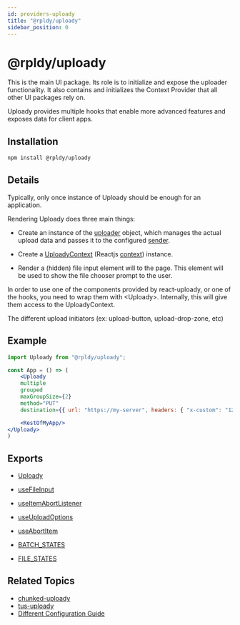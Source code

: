 ```yaml
---
id: providers-uploady
title: "@rpldy/uploady"
sidebar_position: 0
---
```


# @rpldy/uploady

This is the main UI package. Its role is to initialize and expose the uploader functionality.
It also contains and initializes the Context Provider that all other UI packages rely on.

Uploady provides multiple hooks that enable more advanced features and exposes data for client apps.

## Installation

```bash npm2yarn
npm install @rpldy/uploady
```

## Details

Typically, only once instance of Uploady should be enough for an application.

Rendering Uploady does three main things:

- Create an instance of the [uploader](api/uploader) object,
which manages the actual upload data and passes it to the configured [sender](../getting-started/concepts#sender).

- Create a [UploadyContext](../api/context) (Reactjs [context](https://reactjs.org/docs/context.html)) instance.

- Render a (hidden) file input element will to the page. This element will be used to show the file chooser prompt to the user.

In order to use one of the components provided by react-uploady, or one of the hooks, you need to wrap them with &lt;Uploady&gt;.
Internally, this will give them access to the UploadyContext.

The different upload initiators (ex: upload-button, upload-drop-zone, etc)

## Example

```jsx title="Simple Example"
import Uploady from "@rpldy/uploady";

const App = () => (
	<Uploady
    multiple
    grouped
    maxGroupSize={2}
    method="PUT"
    destination={{ url: "https://my-server", headers: { "x-custom": "123" } }}>

    <RestOfMyApp/>
</Uploady>
)
```

## Exports

* [Uploady](../api/providers/uploady)
* [useFileInput](../api/hooks/useFileInput)
* [useItemAbortListener](../api/hooks/useItemAbortListener)

* [useUploadOptions](../api/hooks/useUploadOptions)
* [useAbortItem](../api/hooks/useAbortItem)
* [BATCH_STATES](../api/constants#batchStates)
* [FILE_STATES](../api/constants#fileStates)


## Related Topics

* [chunked-uploady](chunked-uploady)
* [tus-uploady](tus-uploady)
* [Different Configuration Guide](../guides/DifferentConfiguration)
